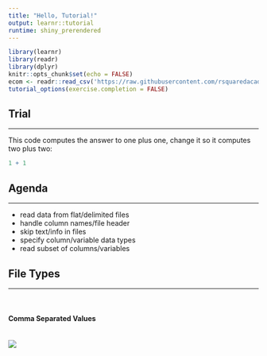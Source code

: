 ```yaml
---
title: "Hello, Tutorial!"
output: learnr::tutorial
runtime: shiny_prerendered
---
```


```r
library(learnr)
library(readr)
library(dplyr)
knitr::opts_chunk$set(echo = FALSE)
ecom <- readr::read_csv('https://raw.githubusercontent.com/rsquaredacademy/datasets/master/web.csv')
tutorial_options(exercise.completion = FALSE)
```

## Trial

<hr>

This code computes the answer to one plus one, change it so it computes two plus two:

```r
1 + 1
```

## Agenda

<hr>

- read data from flat/delimited files
- handle column names/file header
- skip text/info in files
- specify column/variable data types
- read subset of columns/variables

## File Types

<hr>

<br>

#### Comma Separated Values

<br>
![](https://blog.rsquaredacademy.com/post/crowd_flower3.png)
<br>


